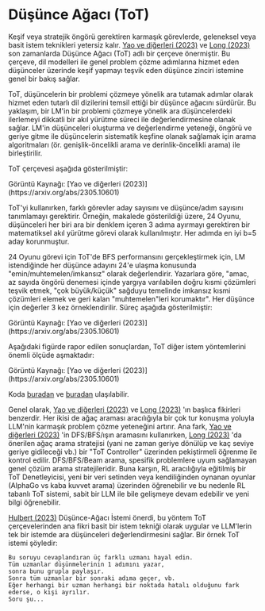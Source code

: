 # Düşünce Ağacı (ToT)


Keşif veya stratejik öngörü gerektiren karmaşık görevlerde, geleneksel veya basit istem teknikleri yetersiz kalır. [Yao ve diğerleri (2023)](https://arxiv.org/abs/2305.10601) ve [Long (2023)](https://arxiv.org/abs/2305.08291) son zamanlarda Düşünce Ağacı (ToT) adlı bir çerçeve önermiştir. Bu çerçeve, dil modelleri ile genel problem çözme adımlarına hizmet eden düşünceler üzerinde keşif yapmayı teşvik eden düşünce zinciri istemine genel bir bakış sağlar.

ToT, düşüncelerin bir problemi çözmeye yönelik ara tutamak adımlar olarak hizmet eden tutarlı dil dizilerini temsil ettiği bir düşünce ağacını sürdürür. Bu yaklaşım, bir LM'in bir problemi çözmeye yönelik ara düşüncelerdeki ilerlemeyi dikkatli bir akıl yürütme süreci ile değerlendirmesine olanak sağlar. LM'in düşünceleri oluşturma ve değerlendirme yeteneği, öngörü ve geriye gitme ile düşüncelerin sistematik keşfine olanak sağlamak için arama algoritmaları (ör. genişlik-öncelikli arama ve derinlik-öncelikli arama) ile birleştirilir.

ToT çerçevesi aşağıda gösterilmiştir:

<Screenshot src={TOT} alt="TOT" />
Görüntü Kaynağı: [Yao ve diğerleri (2023)](https://arxiv.org/abs/2305.10601) 

ToT'yi kullanırken, farklı görevler aday sayısını ve düşünce/adım sayısını tanımlamayı gerektirir. Örneğin, makalede gösterildiği üzere, 24 Oyunu, düşünceleri her biri ara bir denklem içeren 3 adıma ayırmayı gerektiren bir matematiksel akıl yürütme görevi olarak kullanılmıştır. Her adımda en iyi b=5 aday korunmuştur.

24 Oyunu görevi için ToT'de BFS performansını gerçekleştirmek için, LM istendiğinde her düşünce adayını 24'e ulaşma konusunda "emin/muhtemelen/imkansız" olarak değerlendirir. Yazarlara göre, "amac, az sayıda öngörü denemesi içinde yargıya varılabilen doğru kısmi çözümleri teşvik etmek, "çok büyük/küçük" sağduyu temelinde imkansız kısmi çözümleri elemek ve geri kalan "muhtemelen"leri korumaktır". Her düşünce için değerler 3 kez örneklendirilir. Süreç aşağıda gösterilmiştir:

<Screenshot src={TOT2} alt="TOT2" />
Görüntü Kaynağı: [Yao ve diğerleri (2023)](https://arxiv.org/abs/2305.10601) 

Aşağıdaki figürde rapor edilen sonuçlardan, ToT diğer istem yöntemlerini önemli ölçüde aşmaktadır:

<Screenshot src={TOT3} alt="TOT3" />
Görüntü Kaynağı: [Yao ve diğerleri (2023)](https://arxiv.org/abs/2305.10601) 

Koda [buradan](https://github.com/princeton-nlp/tree-of-thought-llm) ve [buradan](https://github.com/jieyilong/tree-of-thought-puzzle-solver) ulaşılabilir.

Genel olarak, [Yao ve diğerleri (2023)](https://arxiv.org/abs/2305.10601) ve [Long (2023)](https://arxiv.org/abs/2305.08291) 'ın başlıca fikirleri benzerdir. Her ikisi de ağaç araması aracılığıyla bir çok tur konuşma yoluyla LLM'nin karmaşık problem çözme yeteneğini artırır. Ana fark, [Yao ve diğerleri (2023)](https://arxiv.org/abs/2305.10601) 'in DFS/BFS/ışın aramasını kullanırken, [Long (2023)](https://arxiv.org/abs/2305.08291) 'da önerilen ağaç arama stratejisi (yani ne zaman geriye dönülüp ve kaç seviye geriye gidileceği vb.) bir "ToT Controller" üzerinden pekiştirmeli öğrenme ile kontrol edilir. DFS/BFS/Beam arama, spesifik problemlere uyum sağlamayan genel çözüm arama stratejileridir. Buna karşın, RL aracılığıyla eğitilmiş bir ToT Denetleyicisi, yeni bir veri setinden veya kendiliğinden oynanan oyunlar (AlphaGo vs kaba kuvvet arama) üzerinden öğrenebilir ve bu nedenle RL tabanlı ToT sistemi, sabit bir LLM ile bile gelişmeye devam edebilir ve yeni bilgi öğrenebilir.

[Hulbert (2023)](https://github.com/dave1010/tree-of-thought-prompting) Düşünce-Ağacı İstemi önerdi, bu yöntem ToT çerçevelerinden ana fikri basit bir istem tekniği olarak uygular ve LLM'lerin tek bir istemde ara düşünceleri değerlendirmesini sağlar. Bir örnek ToT istemi şöyledir:

```
Bu soruyu cevaplandıran üç farklı uzmanı hayal edin.
Tüm uzmanlar düşünmelerinin 1 adımını yazar,
sonra bunu grupla paylaşır.
Sonra tüm uzmanlar bir sonraki adıma geçer, vb.
Eğer herhangi bir uzman herhangi bir noktada hatalı olduğunu fark ederse, o kişi ayrılır.
Soru şu...
```